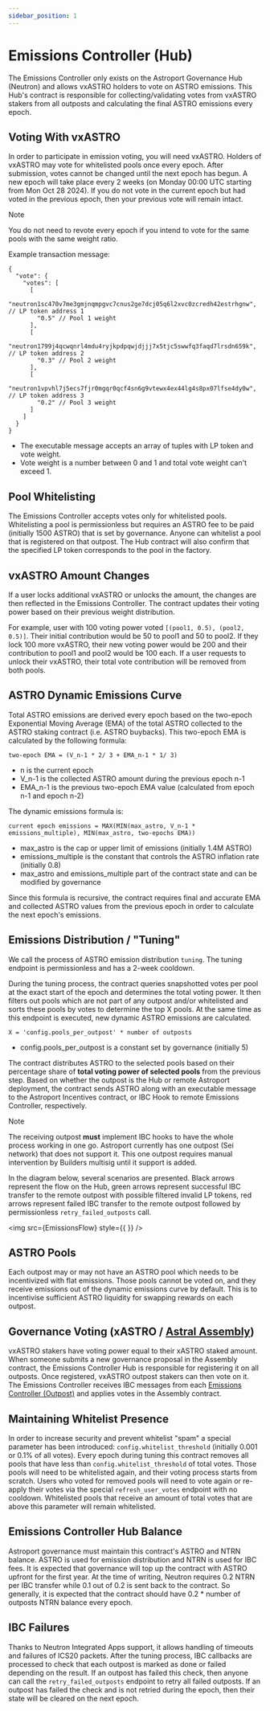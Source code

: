 ```yaml
---
sidebar_position: 1
---
```




# Emissions Controller (Hub)

The Emissions Controller only exists on the Astroport Governance Hub (Neutron) and allows vxASTRO holders to vote on ASTRO emissions. This Hub's contract is responsible for collecting/validating votes from vxASTRO stakers from all outposts and calculating the final ASTRO emissions every epoch.

## Voting With vxASTRO

In order to participate in emission voting, you will need vxASTRO. Holders of vxASTRO may vote for whitelisted pools once every epoch. After submission, votes cannot be changed until the next epoch has begun. A new epoch will take place every 2 weeks (on Monday 00:00 UTC starting from Mon Oct 28 2024). If you do not vote in the current epoch but had voted in the previous epoch, then your previous vote will remain intact. 

> [!NOTE]
> You do not need to revote every epoch if you intend to vote for the same pools with the same weight ratio.

Example transaction message:
```
{
  "vote": {
    "votes": [
      [
        "neutron1sc470v7me3gmjnqmpgvc7cnus2ge7dcj05q6l2xvc0zcredh42estrhgnw", // LP token address 1
        "0.5" // Pool 1 weight
      ],
      [
        "neutron1799j4qcwqnrl4mdu4ryjkpdpqwjdjjj7x5tjc5swwfq3faqd7lrsdn659k", // LP token address 2
        "0.3" // Pool 2 weight
      ],
      [
        "neutron1vpvhl7j5ecs7fjr0mgqr0qcf4sn6g9vtewx4ex44lg4s8px07lfse4dy0w", // LP token address 3
        "0.2" // Pool 3 weight
      ]
    ]
  }
}
```
* The executable message accepts an array of tuples with LP token and vote weight.
* Vote weight is a number between 0 and 1 and total vote weight can't exceed 1.

## Pool Whitelisting

The Emissions Controller accepts votes only for whitelisted pools. Whitelisting a pool is permissionless but requires an ASTRO fee to be paid (initially 1500 ASTRO) that is set by governance. Anyone can whitelist a pool that is registered on that outpost. The Hub contract will also confirm that the specified LP token corresponds to the pool in the factory.

## vxASTRO Amount Changes

If a user locks additional vxASTRO or unlocks the amount, the changes are then reflected in the Emissions Controller. The contract updates their voting power based on their previous weight distribution.

For example, user with 100 voting power voted `[(pool1, 0.5), (pool2, 0.5)]`. Their initial contribution would be 50 to pool1 and 50 to pool2. If they lock 100 more vxASTRO, their new voting power would be 200 and their contribution to pool1 and pool2 would be 100 each. If a user requests to unlock their vxASTRO, their total vote contribution will be removed from both pools.

## ASTRO Dynamic Emissions Curve

Total ASTRO emissions are derived every epoch based on the two-epoch Exponential Moving Average (EMA) of the total ASTRO collected to the ASTRO staking contract (i.e. ASTRO buybacks). This two-epoch EMA is calculated by the following formula:
```
two-epoch EMA = (V_n-1 * 2/ 3 + EMA_n-1 * 1/ 3)
```
* n is the current epoch
* V_n-1 is the collected ASTRO amount during the previous epoch n-1
* EMA_n-1 is the previous two-epoch EMA value (calculated from epoch n-1 and epoch n-2)

The dynamic emissions formula is:
```
current epoch emissions = MAX(MIN(max_astro, V_n-1 * emissions_multiple), MIN(max_astro, two-epochs EMA))
```
* max_astro is the cap or upper limit of emissions (initially 1.4M ASTRO)
* emissions_multiple is the constant that controls the ASTRO inflation rate (initially 0.8)
* max_astro and emissions_multiple part of the contract state and can be modified by governance

Since this formula is recursive, the contract requires final and accurate EMA and collected ASTRO values from the previous epoch in order to calculate the next epoch's emissions.

## Emissions Distribution / "Tuning"

We call the process of ASTRO emission distribution `tuning`. The tuning endpoint is permissionless and has a 2-week cooldown.

During the tuning process, the contract queries snapshotted votes per pool at the exact start of the epoch and determines the total voting power. It then filters out pools which are not part of any outpost and/or whitelisted and sorts these pools by votes to determine the top X pools. At the same time as this endpoint is executed, new dynamic ASTRO emissions are calculated.
```
X = 'config.pools_per_outpost' * number of outposts
```
* config.pools_per_outpost is a constant set by governance (initially 5)

The contract distributes ASTRO to the selected pools based on their percentage share of **total voting power of selected pools** from the previous step. Based on whether the outpost is the Hub or remote Astroport deployment, the contract sends ASTRO along with an executable message to the Astroport Incentives contract, or IBC Hook to remote Emissions Controller, respectively.

> [!NOTE]
> The receiving outpost **must** implement IBC hooks to have the whole process working in one go. Astroport currently has one outpost (Sei network) that does not support it. This one outpost requires manual intervention by Builders multisig until it support is added.

In the diagram below, several scenarios are presented. Black arrows represent the flow on the Hub, green arrows represent successful IBC transfer to the remote outpost with possible filtered invalid LP tokens, red arrows represent failed IBC transfer to the remote outpost followed by permissionless `retry_failed_outposts` call.

<img src={EmissionsFlow} style={{ }} />

## ASTRO Pools

Each outpost may or may not have an ASTRO pool which needs to be incentivized with flat emissions. Those pools cannot be voted on, and they receive emissions out of the dynamic emissions curve by default. This is to incentivise sufficient ASTRO liquidity for swapping rewards on each outpost.

## Governance Voting (xASTRO / [Astral Assembly](../astral-assembly.mdx))

vxASTRO stakers have voting power equal to their xASTRO staked amount. When someone submits a new governance proposal in the Assembly contract, the Emissions Controller Hub is responsible for registering it on all outposts. Once registered, vxASTRO outpost stakers can then vote on it. The Emissions Controller receives IBC messages from each [Emissions Controller (Outpost)](emissions-controller-outpost.mdx) and applies votes in the Assembly contract.

## Maintaining Whitelist Presence

In order to increase security and prevent whitelist "spam" a special parameter has been introduced: `config.whitelist_threshold` (initially 0.001 or 0.1% of all votes). Every epoch during tuning this contract removes all pools that have less than `config.whitelist_threshold` of total votes. Those pools will need to be whitelisted again, and their voting process starts from scratch. Users who voted for removed pools will need to vote again or re-apply their votes via the special `refresh_user_votes` endpoint with no cooldown. Whitelisted pools that receive an amount of total votes that are above this parameter will remain whitelisted.

## Emissions Controller Hub Balance

Astroport governance must maintain this contract's ASTRO and NTRN balance. ASTRO is used for emission distribution and NTRN is used for IBC fees. It is expected that governance will top up the contract with ASTRO upfront for the first year. At the time of writing, Neutron requires 0.2 NTRN per IBC transfer while 0.1 out of 0.2 is sent back to the contract. So generally, it is expected that the contract should have 0.2 * number of outposts NTRN balance every epoch.

## IBC Failures

Thanks to Neutron Integrated Apps support, it allows handling of timeouts and failures of ICS20 packets. After the tuning process, IBC callbacks are processed to check that each outpost is marked as done or failed depending on the result. If an outpost has failed this check, then anyone can call the `retry_failed_outposts` endpoint to retry all failed outposts. If an outpost has failed the check and is not retried during the epoch, then their state will be cleared on the next epoch.
